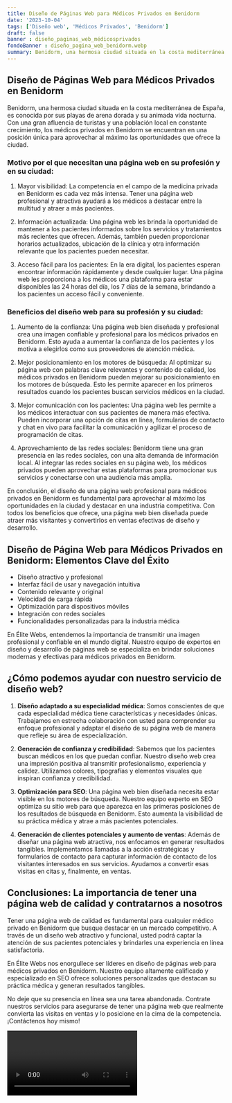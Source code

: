 ```yaml
---
title: Diseño de Páginas Web para Médicos Privados en Benidorm
date: '2023-10-04'
tags: ['Diseño web', 'Médicos Privados', 'Benidorm']
draft: false
banner : diseño_paginas_web_médicosprivados
fondoBanner : diseño_pagina_web_benidorm.webp
summary: Benidorm, una hermosa ciudad situada en la costa mediterránea de España, es conocida por sus playas de arena dorada y su animada vida nocturna. Con una gran afluencia de turistas y una población local en constante crecimiento, los médicos privados en Benidorm se encuentran en una posición única para aprovechar al máximo las oportunidades que ofrece la ciudad.
---
```


## Diseño de Páginas Web para Médicos Privados en Benidorm

Benidorm, una hermosa ciudad situada en la costa mediterránea de España, es conocida por sus playas de arena dorada y su animada vida nocturna. Con una gran afluencia de turistas y una población local en constante crecimiento, los médicos privados en Benidorm se encuentran en una posición única para aprovechar al máximo las oportunidades que ofrece la ciudad.

### Motivo por el que necesitan una página web en su profesión y en su ciudad:

1. Mayor visibilidad: La competencia en el campo de la medicina privada en Benidorm es cada vez más intensa. Tener una página web profesional y atractiva ayudará a los médicos a destacar entre la multitud y atraer a más pacientes.

2. Información actualizada: Una página web les brinda la oportunidad de mantener a los pacientes informados sobre los servicios y tratamientos más recientes que ofrecen. Además, también pueden proporcionar horarios actualizados, ubicación de la clínica y otra información relevante que los pacientes pueden necesitar.

3. Acceso fácil para los pacientes: En la era digital, los pacientes esperan encontrar información rápidamente y desde cualquier lugar. Una página web les proporciona a los médicos una plataforma para estar disponibles las 24 horas del día, los 7 días de la semana, brindando a los pacientes un acceso fácil y conveniente.

### Beneficios del diseño web para su profesión y su ciudad:

1. Aumento de la confianza: Una página web bien diseñada y profesional crea una imagen confiable y profesional para los médicos privados en Benidorm. Esto ayuda a aumentar la confianza de los pacientes y los motiva a elegirlos como sus proveedores de atención médica.

2. Mejor posicionamiento en los motores de búsqueda: Al optimizar su página web con palabras clave relevantes y contenido de calidad, los médicos privados en Benidorm pueden mejorar su posicionamiento en los motores de búsqueda. Esto les permite aparecer en los primeros resultados cuando los pacientes buscan servicios médicos en la ciudad.

3. Mejor comunicación con los pacientes: Una página web les permite a los médicos interactuar con sus pacientes de manera más efectiva. Pueden incorporar una opción de citas en línea, formularios de contacto y chat en vivo para facilitar la comunicación y agilizar el proceso de programación de citas.

4. Aprovechamiento de las redes sociales: Benidorm tiene una gran presencia en las redes sociales, con una alta demanda de información local. Al integrar las redes sociales en su página web, los médicos privados pueden aprovechar estas plataformas para promocionar sus servicios y conectarse con una audiencia más amplia.

En conclusión, el diseño de una página web profesional para médicos privados en Benidorm es fundamental para aprovechar al máximo las oportunidades en la ciudad y destacar en una industria competitiva. Con todos los beneficios que ofrece, una página web bien diseñada puede atraer más visitantes y convertirlos en ventas efectivas de diseño y desarrollo.

<GifSeo />

<Cta />

## Diseño de Página Web para Médicos Privados en Benidorm: Elementos Clave del Éxito

- Diseño atractivo y profesional
- Interfaz fácil de usar y navegación intuitiva
- Contenido relevante y original
- Velocidad de carga rápida
- Optimización para dispositivos móviles
- Integración con redes sociales
- Funcionalidades personalizadas para la industria médica

En Élite Webs, entendemos la importancia de transmitir una imagen profesional y confiable en el mundo digital. Nuestro equipo de expertos en diseño y desarrollo de páginas web se especializa en brindar soluciones modernas y efectivas para médicos privados en Benidorm.

## ¿Cómo podemos ayudar con nuestro servicio de diseño web?

1. **Diseño adaptado a su especialidad médica**: Somos conscientes de que cada especialidad médica tiene características y necesidades únicas. Trabajamos en estrecha colaboración con usted para comprender su enfoque profesional y adaptar el diseño de su página web de manera que refleje su área de especialización.

2. **Generación de confianza y credibilidad**: Sabemos que los pacientes buscan médicos en los que puedan confiar. Nuestro diseño web crea una impresión positiva al transmitir profesionalismo, experiencia y calidez. Utilizamos colores, tipografías y elementos visuales que inspiran confianza y credibilidad.

3. **Optimización para SEO**: Una página web bien diseñada necesita estar visible en los motores de búsqueda. Nuestro equipo experto en SEO optimiza su sitio web para que aparezca en las primeras posiciones de los resultados de búsqueda en Benidorm. Esto aumenta la visibilidad de su práctica médica y atrae a más pacientes potenciales.

4. **Generación de clientes potenciales y aumento de ventas**: Además de diseñar una página web atractiva, nos enfocamos en generar resultados tangibles. Implementamos llamadas a la acción estratégicas y formularios de contacto para capturar información de contacto de los visitantes interesados en sus servicios. Ayudamos a convertir esas visitas en citas y, finalmente, en ventas.

## Conclusiones: La importancia de tener una página web de calidad y contratarnos a nosotros

Tener una página web de calidad es fundamental para cualquier médico privado en Benidorm que busque destacar en un mercado competitivo. A través de un diseño web atractivo y funcional, usted podrá captar la atención de sus pacientes potenciales y brindarles una experiencia en línea satisfactoria.

En Élite Webs nos enorgullece ser líderes en diseño de páginas web para médicos privados en Benidorm. Nuestro equipo altamente calificado y especializado en SEO ofrece soluciones personalizadas que destacan su práctica médica y generan resultados tangibles.

No deje que su presencia en línea sea una tarea abandonada. Contrate nuestros servicios para asegurarse de tener una página web que realmente convierta las visitas en ventas y lo posicione en la cima de la competencia. ¡Contáctenos hoy mismo!

<Video />

<CtaBot job='Médicos Privados' city='Benidorm'/>

<Gmaps query='Benidorm+españa+maps' />